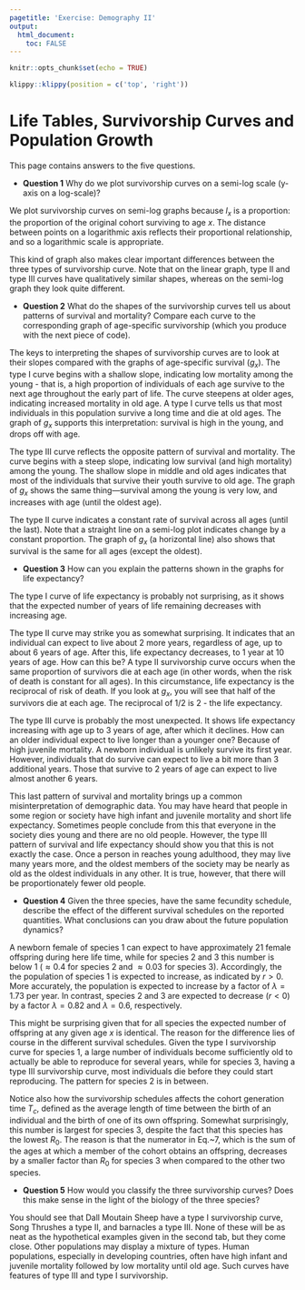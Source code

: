 ```yaml
---
pagetitle: 'Exercise: Demography II'
output: 
  html_document:
    toc: FALSE
---
```


```r
knitr::opts_chunk$set(echo = TRUE)
```

```r
klippy::klippy(position = c('top', 'right'))
```

# Life Tables, Survivorship Curves and Population Growth {.tabset}

This page contains answers to the five questions.

* **Question 1**
Why do we plot survivorship curves on a semi-log scale (y-axis on a log-scale)?

We plot survivorship curves on semi-log graphs because $l_x$ is a proportion: the proportion of the original cohort surviving to age $x$. The distance between points on a logarithmic axis reflects their proportional relationship, and so a logarithmic scale is appropriate.

This kind of graph also makes clear important differences between the three types of survivorship curve. Note that on the linear graph, type II and type III curves have qualitatively similar shapes, whereas on the semi-log graph they look quite different.

* **Question 2**
What do the shapes of the survivorship curves tell us about patterns of survival and mortality? Compare each curve to the corresponding graph of age-specific survivorship (which you produce with the next piece of code).

The keys to interpreting the shapes of survivorship curves are to look at their slopes compared with the graphs of age-specific survival ($g_x$). The type I curve begins with a shallow slope, indicating low mortality among the young - that is, a high proportion of individuals of each age survive to the next age throughout the early part of life. The curve steepens at older ages, indicating increased mortality in old age. A type I curve tells us that most individuals in this population survive a long time and die at old ages. The graph of $g_x$ supports this interpretation: survival is high in the young, and drops off with age.

The type III curve reflects the opposite pattern of survival and mortality. The curve begins with a steep slope, indicating low survival (and high mortality) among the young. The shallow slope in middle and old ages indicates that most of the individuals that survive their youth survive to old age. The graph of $g_x$ shows the same thing—survival among the young is very low, and increases with age (until the oldest age).

The type II curve indicates a constant rate of survival across all ages (until the last). Note that a straight line on a semi-log plot indicates change by a constant proportion. The graph of $g_x$ (a horizontal line) also shows that survival is the same for all ages (except the oldest).

* **Question 3**
How can you explain the patterns shown in the graphs for life expectancy?

The type I curve of life expectancy is probably not surprising, as it shows that the expected number of years of life remaining decreases with increasing age.

The type II curve may strike you as somewhat surprising. It indicates that an individual can expect to live about 2 more years, regardless of age, up to about 6 years of age. After this, life expectancy decreases, to 1 year at 10 years of age. How can this be? A type II survivorship curve occurs when the same proportion of survivors die at each age (in other words, when the risk of death is constant for all ages). In this circumstance, life expectancy is the reciprocal of risk of death. If you look at $g_x$, you will see that half of the survivors die at each age. The reciprocal of $1/2$ is 2 - the life expectancy.

The type III curve is probably the most unexpected. It shows life expectancy increasing with age up to 3 years of age, after which it declines. How can an older individual expect to live longer than a younger one? Because of high juvenile mortality. A newborn individual is unlikely survive its first year. However, individuals that do survive can expect to live a bit more than 3 additional years. Those that survive to 2 years of age can expect to live almost another 6 years.

This last pattern of survival and mortality brings up a common misinterpretation of demographic data. You may have heard that people in some region or society have high infant and juvenile mortality and short life expectancy. Sometimes people conclude from this that everyone in the society dies young and there are no old people. However, the type III pattern of survival and life expectancy should show you that this is not exactly the case. Once a person in reaches young adulthood, they may live many years more, and the oldest members of the society may be nearly as old as the oldest individuals in any other. It is true, however, that there will be proportionately fewer old people.

* **Question 4**
Given the three species, have the same fecundity schedule, describe the effect of the different survival schedules on the reported quantities. What conclusions can you draw about the future population dynamics?

A newborn female of species 1 can expect to have approximately 21 female offspring during here life time, while for species 2 and 3 this number is below 1 ($\approx 0.4$ for species 2 and $\approx 0.03$ for species 3). Accordingly, the the population of species 1 is expected to increase, as indicated by $r>0$. More accurately, the population is expected to increase by a factor of $\lambda = 1.73$ per year. In contrast, species 2 and 3 are expected to decrease ($r<0$) by a factor $\lambda = 0.82$ and $\lambda = 0.6$, respectively.

This might be surprising given that for all species the expected number of offspring at any given age $x$ is identical. The reason for the difference lies of course in the different survival schedules. Given the type I survivorship curve for species 1, a large number of individuals become sufficiently old to actually be able to reproduce for several years, while for species 3, having a type III survivorship curve, most individuals die before they could start reproducing. The pattern for species 2 is in between.

Notice also how the survivorship schedules affects the cohort generation time $T_c$, defined as the average length of time between the birth of an individual and the birth of one of its own offspring. Somewhat surprisingly, this number is largest for species 3, despite the fact that this species has the lowest $R_0$. The reason is that the numerator in Eq.\~7, which is the sum of the ages at which a member of the cohort obtains an offspring, decreases by a smaller factor than $R_0$ for species 3 when compared to the other two species. 

* **Question 5**
How would you classify the three survivorship curves? Does this make sense in the light of the biology of the three species?

You should see that Dall Moutain Sheep have a type I survivorship curve, Song Thrushes a type II, and barnacles a type III. None of these will be as neat as the hypothetical examples given in the second tab, but they come close. Other populations may display a mixture of types. Human populations, especially in developing countries, often have high infant and juvenile mortality followed by low mortality until old age. Such curves have features of type III and type I survivorship.

